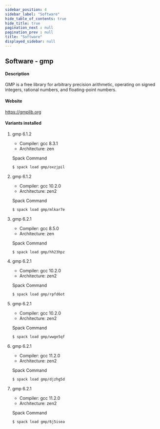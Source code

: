 ```yaml
---
sidebar_position: 4
sidebar_label: "Software"
hide_table_of_contents: true
hide_title: true
pagination_next : null
pagination_prev : null
title: "Software"
displayed_sidebar: null
---
```


## Software - gmp


#### Description
GMP is a free library for arbitrary precision arithmetic, operating on signed integers, rational numbers, and floating-point numbers.

#### Website
https://gmplib.org

#### Variants installed

1. gmp 6.1.2

    - Compiler: gcc 8.3.1
    - Architecture: zen

    Spack Command
    ```bash
    $ spack load gmp/oxzjpil
    ```

2. gmp 6.1.2

    - Compiler: gcc 10.2.0
    - Architecture: zen2

    Spack Command
    ```bash
    $ spack load gmp/mlkar7e
    ```

3. gmp 6.2.1

    - Compiler: gcc 8.5.0
    - Architecture: zen

    Spack Command
    ```bash
    $ spack load gmp/hh23hpz
    ```

4. gmp 6.2.1

    - Compiler: gcc 10.2.0
    - Architecture: zen2

    Spack Command
    ```bash
    $ spack load gmp/rpfd6ot
    ```

5. gmp 6.2.1

    - Compiler: gcc 10.2.0
    - Architecture: zen2

    Spack Command
    ```bash
    $ spack load gmp/wwge5qf
    ```

6. gmp 6.2.1

    - Compiler: gcc 11.2.0
    - Architecture: zen2

    Spack Command
    ```bash
    $ spack load gmp/djzhg5d
    ```

7. gmp 6.2.1

    - Compiler: gcc 11.2.0
    - Architecture: zen2

    Spack Command
    ```bash
    $ spack load gmp/6j5isea
    ```
